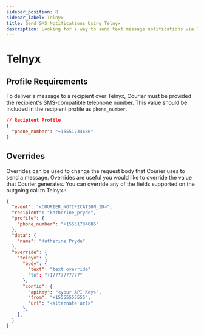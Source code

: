 ```yaml
---
sidebar_position: 8
sidebar_label: Telnyx
title: Send SMS Notifications Using Telnyx
description: Looking for a way to send text message notifications via Telnyx? This step-by-step tutorial will show you how to integrate Telnyx's API the easy way.
---
```


# Telnyx

## Profile Requirements

To deliver a message to a recipient over Telnyx, Courier must be provided the recipient's SMS-compatible telephone number. This value should be included in the recipient profile as `phone_number`.

```json title=JSON
// Recipient Profile
{
  "phone_number": "+15551734686"
}
```

## Overrides

Overrides can be used to change the request body that Courier uses to send a message. Overrides are useful you would like to override the value that Courier generates. You can override any of the fields supported on the outgoing call to Telnyx.:

```json title=JSON
{
  "event": "<COURIER_NOTIFICATION_ID>",
  "recipient": "katherine_pryde",
  "profile": {
    "phone_number": "+15551734686"
  },
  "data": {
    "name": "Katherine Pryde"
  },
  "override": {
    "telnyx": {
      "body": {
        "text": "text override"
        "to": "+17777777777"
      },
      "config": {
        "apiKey": "<your API Key>",
        "from": "+15555555555",
        "url": "<alternate url>"
      },
    },
  }
}
```
